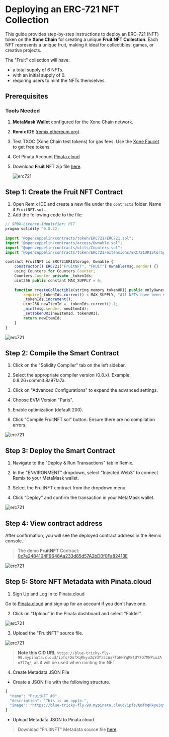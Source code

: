 # Deploying an ERC-721 NFT Collection

This guide provides step-by-step instructions to deploy an ERC-721 (NFT) token on the **Xone Chain** for creating a unique **Fruit NFT Collection**. Each NFT represents a unique fruit, making it ideal for collectibles, games, or creative projects.

The "Fruit" collection will have:

- a total supply of 6 NFTs.
- with an initial supply of 0.
- requiring users to mint the NFTs themselves.

## Prerequisites

### Tools Needed
1. **MetaMask Wallet** configured for the Xone Chain network.
2. **Remix IDE** ([remix.ethereum.org](https://remix.ethereum.org)).
3. Test TXOC (Xone Chain test tokens) for gas fees. Use the [Xone Faucet](https://faucet.xone.plus/) to get free tokens.
4. Get Pinata Account [Pinata.cloud](https://www.pinata.cloud/)
5. Download **Fruit** NFT zip file [here](https://github.com/chainance/docs-exp/blob/main/public/zip/fruit.zip).

   ![erc721](public/fruit_collection.png)

## Step 1: Create the Fruit NFT Contract
1. Open Remix IDE and create a new file under the `contracts` folder. Name it `FruitNFT.sol`.
2. Add the following code to the file:

``` js copy
// SPDX-License-Identifier: MIT
pragma solidity ^0.8.22;
 
import "@openzeppelin/contracts/token/ERC721/ERC721.sol";
import "@openzeppelin/contracts/access/Ownable.sol";
import "@openzeppelin/contracts/utils/Counters.sol";
import "@openzeppelin/contracts/token/ERC721/extensions/ERC721URIStorage.sol";
 
contract FruitNFT is ERC721URIStorage, Ownable {
    constructor() ERC721("FruitNFT", "FRUIT") Ownable(msg.sender) {}
    using Counters for Counters.Counter;
    Counters.Counter private _tokenIds;
    uint256 public constant MAX_SUPPLY = 6;
 
    function createCollectible(string memory tokenURI) public onlyOwner returns (uint256) {
        require(_tokenIds.current() < MAX_SUPPLY, "All NFTs have been minted");
        _tokenIds.increment();
        uint256 newItemId = _tokenIds.current()-1;
        _mint(msg.sender, newItemId);
        _setTokenURI(newItemId, tokenURI);
        return newItemId;
    }
}

```
   ![erc721](public/erc721_0.png)

## Step 2: Compile the Smart Contract

1. Click on the "Solidity Compiler" tab on the left sidebar.

2. Select the appropriate compiler version (0.8.x). Example: 0.8.26+commit.8a97fa7a.

3. Click on "Advanced Configurations" to expand the advanced settings.

4. Choose EVM Version "Paris".

5. Enable optimization (default 200).

6. Click "Compile FruitNFT.sol" button. Ensure there are no compilation errors.

![erc721](public/erc721_1.png)

## Step 3: Deploy the Smart Contract

1. Navigate to the "Deploy & Run Transactions" tab in Remix.

2. In the "ENVIRONMENT" dropdown, select "Injected Web3" to connect Remix to your MetaMask wallet.

3. Select the FruitNFT contract from the dropdown menu.

4. Click "Deploy" and confirm the transaction in your MetaMask wallet.

![erc721](public/erc721_2.png)

## Step 4: View contract address

After confirmation, you will see the deployed contract address in the Remix console.

> The demo **FruitNFT** Contract: [0x7e2484104F9648Aa233d85d57A2bD0f0Fa82413E](https://testnet.xscscan.com/address/0x7e2484104F9648Aa233d85d57A2bD0f0Fa82413E)

![erc721](public/erc721_3.png)

## Step 5: Store NFT Metadata with Pinata.cloud

1. Sign Up and Log In to Pinata.cloud

Go to [Pinata.cloud](https://www.pinata.cloud/) and sign up for an account if you don't have one.

2. Click on "Upload" in the Pinata dashboard and select "Folder".

![erc721](public/erc721_4.png)

3. Upload the "FruitNFT" source file.

![erc721](public/erc721_5.png)


 > **Note this CID URL** `https://blue-tricky-fly-90.mypinata.cloud/ipfs/QmfXqRkyu3qYdYz5zWaFTaHNYqPBtUY7Q7MWPiu3An377q/`, as it will be used when minting the NFT.

4. Create Metadata JSON File

- Create a JSON file with the following structure.

``` js copy
{
  "name": "FruitNFT #0",
  "description": "This is an apple.",
  "image": "https://blue-tricky-fly-90.mypinata.cloud/ipfs/QmfXqRkyu3qYdYz5zWaFTaHNYqPBtUY7Q7MWPiu3An377q/apple.png"
}
```

- Upload Metadata JSON to Pinata.cloud

>  Download "FruitNFT" Metadata source file [here]().